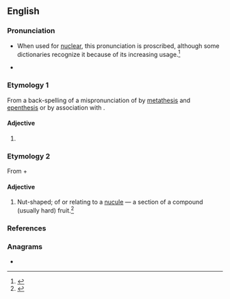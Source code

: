 ==English==
{{wikipedia}}

===Pronunciation===
* {{a|GenAm}} {{IPA|/ˈnukjʉlɚ/|lang=en}} {{enPR|no͞oʹkyələr}} When used for [[nuclear]], this pronunciation is proscribed, although some dictionaries recognize it because of its increasing usage.<ref>{{cite-web
|author=Arnold Zwicky
|url=http://itre.cis.upenn.edu/%7Emyl/languagelog/archives/001133.html
|title=The thin line between error and mere variation
|date=June 29, 2004
|accessdate=2006-10-23
}}</ref>
* {{a|RP}} {{IPA|/ˈnjuːkjələ/|lang=en}} {{enPR|nyo͞oʹkyələ}}

===Etymology 1===
From a back-spelling of a mispronunciation of {{m|en|nuclear}} by [[metathesis]] and [[epenthesis]] or by association with {{m|en|nuke}}.

====Adjective====
{{en-adj|-}}

# {{lb|en|humorous}} {{pronunciation spelling of|nuclear|lang=en}}

===Etymology 2===
From {{m|en|nucule}} + {{m|en|-ar}}

====Adjective====
{{en-adj}}

# {{lb|en|botany}} Nut-shaped; of or relating to a [[nucule]] — a section of a compound (usually hard) fruit.<ref>{{cite-book|title=Oxford English Dictionary|edition=3rd|year=2003|chapter=nucule}}</ref>

===References===
<references/>

===Anagrams===
* {{anagrams|en|a=aclnruu|uncular}}